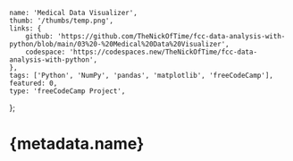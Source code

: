 	name: 'Medical Data Visualizer',
	thumb: '/thumbs/temp.png',
	links: {
		github: 'https://github.com/TheNickOfTime/fcc-data-analysis-with-python/blob/main/03%20-%20Medical%20Data%20Visualizer',
		codespace: 'https://codespaces.new/TheNickOfTime/fcc-data-analysis-with-python',
	},
	tags: ['Python', 'NumPy', 'pandas', 'matplotlib', 'freeCodeCamp'],
	featured: 0,
	type: 'freeCodeCamp Project',
};

# {metadata.name}
